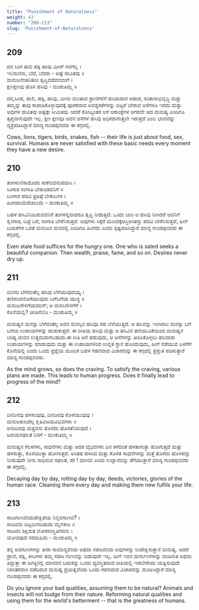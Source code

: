 ```yaml
---
title: "Punishment of Naturalness"
weight: 43
number: "209-213"
slug: 'Punishment-of-Naturalness'
---
```


## 209
ದನ ಸಿಂಗ ಹುಲಿ ಹಕ್ಕಿ ಹಾವು ಮೀನ್ ಗಳಿಗೆಲ್ಲ ।  
ಇನಿಸುಣಿಸು, ಬೆದೆ, ಬೆದರು - ಅಷ್ಟೆ ಜೀವಿತವು ॥  
ಮನುಜನೆಂತನಿತರಿಂ ತೃಪ್ತಿವಡೆವನವಂಗೆ ।  
ಕ್ಷಣಕ್ಷಣವು ಹೊಸ ಹಸಿವು - ಮಂಕುತಿಮ್ಮ ॥

ದನ,ಸಿಂಹ, ಹುಲಿ, ಹಕ್ಕಿ, ಹಾವು, ಮೀನು ಮಂತಾದ ಪ್ರಾಣಿಗಳಿಗೆ ಹಸಿವಾದಾಗ ಆಹಾರ, ಸಂತಾನಾಭಿವೃದ್ಧಿ ಮತ್ತು ತಮ್ಮನ್ನು ತಾವು ಕಾಪಾಡಿಕೊಳ್ಳುವುದಕ್ಕೆ ಪೂರಕವಾದ ಅವಶ್ಯಕತೆಗಳನ್ನು ಬಿಟ್ಟರೆ ಬೇರಾವ ಆಸೆಗಳೂ ಇರದು ಮತ್ತು ಅವುಗಳ ಜೀವಿತವು ಅಷ್ಟಕ್ಕೇ ಸೀಮಿತವು. ಆದರೆ ಕೋಟ್ಯಂತರ ಆಸೆ ಆಕಾಂಕ್ಷೆಗಳ ಆಗರವೇ ಆದ ಮನುಷ್ಯ ಎಂದಿಗೂ ತೃಪ್ತನಾಗುವುದೇ ಇಲ್ಲ. ಕ್ಷಣ ಕ್ಷಣವೂ ಅವನ ಆಸೆಗಳ ಹಸಿವು ಅಧಿಕವಾಗುತ್ತಲೇ ಇರುತ್ತದೆ ಎಂಬ ಭಾವವನ್ನು ವ್ಯಕ್ತಪಡಿಸಿದ್ದಾರೆ ಮಾನ್ಯ ಗುಂಡಪ್ಪನವರು ಈ ಕಗ್ಗದಲ್ಲಿ.

Cows, lions, tigers, birds, snakes, fish -- their life is just about food, sex, survival. Humans are never satisfied with these basic needs every moment they have a new desire.

## 210
ತಂಗಳುಣಿಸಾದೊಡಂ ಸಾಕೆನುವನುಪವಾಸಿ ।  
ಸಿಂಗಾರ ಸಂಗಾತಿ ಬೇಕುಂಡವನಿಗೆ ॥  
ಬಂಗಾರ ಪದವಿ ಪ್ರತಿಷ್ಠೆ ಬೇಕಾಬಳಿಕ ।  
ಹಿಂಗದಾಯೆದೆಚಿಲುಮೆ - ಮಂಕುತಿಮ್ಮ ॥

ಬಹಳ ಹಸಿವಿನಿಂದಿರುವವನಿಗೆ ತಂಗಳನ್ನವಾದರೂ ತೃಪ್ತಿ ನೀಡುತ್ತದೆ. ಒಂದು ಬಾರಿ ಆ ಹಸಿವು ನೀಗಿದರೆ ಅವನಿಗೆ ಶೃಂಗಾರ, ಬಟ್ಟೆ ಬರೆ, ಸಂಗಾತಿ ಬೇಕೆನಿಸುತ್ತದೆ. ಅವುಗಳು ಸಿಕ್ಕರೆ ಮುಂದಕ್ಕೆಆಸ್ತಿಅಂತಸ್ತು ಪದವಿ ಬೇಕೆನಿಸುತ್ತದೆ, ಹೀಗೆ ಬಯಕೆಗಳ ಒರತೆ ಮನುಜನ ಮನದಲ್ಲಿ ಎಂದಿಗೂ ಹಿಂಗದು ಎಂದು ಸ್ಪಷ್ಟಪಡಿಸಿದ್ದಾರೆ ಮಾನ್ಯ ಗುಂಡಪ್ಪನವರು ಈ ಕಗ್ಗದಲ್ಲಿ.

Even stale food suffices for the hungry one. One who is sated seeks a beautiful companion. Then wealth, praise, fame, and so on. Desires never dry up.

## 211
ಮನಸು ಬೆಳೆದಂತೆಲ್ಲ ಹಸಿವು ಬೆಳೆಯುವುದಯ್ಯ ।  
ತಣಿಸಲದನೊಗೆಯುವುದು ಬಗೆಬಗೆಯ ಯುಕ್ತಿ ॥  
ಮನುಜನೇಳಿಗೆಯದರಿನ್; ಆ ಮನಸಿನೇಳಿಗೆಗೆ ।  
ಕೊನೆಯೆಲ್ಲಿ? ಚಿಂತಿಸೆಲೊ - ಮಂಕುತಿಮ್ಮ ॥

ಮನುಷ್ಯನ ಮನಸ್ಸು ಬೆಳೆದಂತೆಲ್ಲ ಅವನ ಮನಸ್ಸಿನ ಹಸಿವೂ ಸಹ ಬೆಳೆಯುತ್ತದೆ. ಆ ಹಸಿವನ್ನು ಇಂಗಿಸಲು ಮನಸ್ಸು ಬಗೆ ಬಗೆಯ ಉಪಾಯಗಳನ್ನು ಹುಡುಕುತ್ತದೆ. ಈ ರೀತಿಯ ಹಸಿವು ಮತ್ತು ಆ ಹಸಿವಿನ ತಣಿಯುವಿಕೆಯಿಂದ ಮನುಷ್ಯನ ಬಾಹ್ಯ ಜೀವನ ಉತ್ತಮವಾಗಬಹುದು.ಈ ರೀತಿ ಆಸೆ ಪಡುವುದು, ಆ ಆಸೆಗಳನ್ನು ತೀರಿಸಿಕೊಳ್ಳಲು ಹಲವಾರು ಉಪಾಯಗಳನ್ನು ಮಾಡುವುದು ಮತ್ತು ಈ ಉಪಾಯಗಳಿಂದ ಉನ್ನತ ಸ್ಥಾನ ಹೊಂದುವುದು, ಹೀಗೆ ನಡೆಯುವ ಏಳಿಗೆಗೆ ಕೊನೆಯಲ್ಲಿ ಎಂದು ಒಂದು ಪ್ರಶ್ನೆಯ ಮೂಲಕ ಬಹಳ ಗಹನವಾದ ವಿಚಾರವನ್ನು ಈ ಕಗ್ಗದಲ್ಲಿ ಪ್ರಸ್ತುತ ಪಡಿಸುತ್ತಾರೆ ಮಾನ್ಯ ಗುಂಡಪ್ಪನವರು.

As the mind grows, so does the craving. To satisfy the craving, various plans are made. This leads to human progress. Does it finally lead to progress of the mind?

## 212
ದಿನದಿನವು ಹಳಸುವುವು, ದಿನದಿನವು ಕೊಳೆಯುವುವು ।  
ಮನುಜಕುಲದೆಲ್ಲ ಕೃತಿವಿಜಯವಿಭವಗಳು ॥  
ಅನುದಿನವು ಮತ್ತವನು ತೊಳೆದು ಹೊಸತೆನಿಸುವುದೆ ।  
ಜನುಮಸಫಲತೆ ನಿನಗೆ - ಮಂಕುತಿಮ್ಮ ॥

ಮನುಷ್ಯನ ಕೆಲಸಗಳು, ಸಾಧನೆಗಳು ಮತ್ತು ಅದರ ವೈಭವಗಳು ದಿನ ಕಳೆದಂತೆ ಹಳತಾಗುತ್ತಾ ಹೋಗುತ್ತದೆ ಮತ್ತು ಹಳಸುತ್ತಾ, ಕೊಳೆಯುತ್ತಾ ಹೋಗುತ್ತದೆ. ಅಂತಹ ಹಳಸಿದ ಮತ್ತು ಕೊಳೆತ ಸಾಧನೆಗಳನ್ನು ಮತ್ತೆ ತೊಳೆದು ಹೊಳಪನ್ನು ನೀಡುವುದೇ ನೀನು ಸಾಧಿಸುವ ಸಫಲತೆ, ಹೇ ! ಮಾನವ ಎಂದು ಉದ್ಘಾರವನ್ನು ತೆಗೆಯುತ್ತಾರೆ ಮಾನ್ಯ ಗುಂಡಪ್ಪನವರು ಈ ಕಗ್ಗದಲ್ಲಿ.

Decaying day by day, rotting day by day, deeds, victories, glories of the human race. Cleaning them every day and making them new fulfils your life.

## 213
ಸಾಜಗುಣವೆಂದುಪೇಕ್ಷಿಪೆಯ ನಿನ್ನವಗುಣವ? ।  
ಸಾಜವನು ಬಿಟ್ಟಲುಗದಿಹುದು ಮೃಗಕೀಟ ॥  
ಸಾಜವಂ ಶಿಕ್ಷಿಸುತ ಲೋಕಸಂಸ್ಥಿತಿಗದನು ।  
ಯೋಜಿಪುದೆ ನರಮಹಿಮೆ - ಮಂಕುತಿಮ್ಮ ॥

ತನ್ನ ಅವಗುಣಗಳನ್ನು ತೀರಾ ಸಾಮಾನ್ಯವೆಂದು ಅಥವಾ ಸಹಜವೆಂದು ಅವುಗಳನ್ನು ಉಪೇಕ್ಷಿಸುತ್ತಾನೆ ಮನುಷ್ಯ. ಆದರೆ ಪ್ರಾಣಿ, ಪಕ್ಷಿ, ಕೀಟಗಳು ತಮ್ಮ ಸಹಜ ಗುಣವನ್ನು ಬಿಡುವುದೇ ಇಲ್ಲ. ಹೀಗೆ ಇವನ ದುರ್ಗುಣಗಳನ್ನು ದಂಡಿಸುತ ಅಥವಾ ತಿದ್ದುತ್ತಾ ಈ ಜಗತ್ತಿನಲ್ಲಿ ಮಾನವನ ಬದುಕನ್ನು ಒಂದು ವ್ಯವಸ್ಥಿತವಾದ ರೀತಿಯಲ್ಲಿ ಇಡಬೇಕೆಂದು ಯತ್ನಿಸುವುದೇ ನಿರಂತರವಾಗಿ ನಡೆದಿರುವ ಮನುಷ್ಯ ಪ್ರಯತ್ನವೆಂದು ಒಂದು ಗಹನವಾದ ವಿಚಾರವನ್ನು ಮಂಡಿಸಿದ್ದಾರೆ ಮಾನ್ಯ ಗುಂಡಪ್ಪನವರು ಈ ಕಗ್ಗದಲ್ಲಿ.

Do you ignore your bad qualities, assuming them to be natural? Animals and insects will not budge from their nature. Reforming natural qualities and using them for the world's betterment -- that is the greatness of humans.